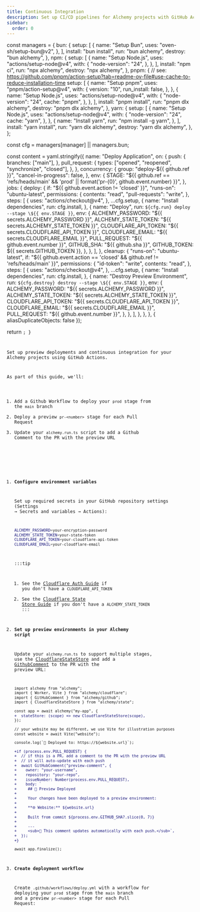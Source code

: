 ```yaml
---
title: Continuous Integration
description: Set up CI/CD pipelines for Alchemy projects with GitHub Actions, automated deployments, and PR previews.
sidebar:
  order: 0
---
```



  const managers = {
    bun: {
      setup: [
        {
          name: "Setup Bun",
          uses: "oven-sh/setup-bun@v2",
        },
      ],
      install: "bun install",
      run: "bun alchemy",
      destroy: "bun alchemy",
    },
    npm: {
      setup: [
        {
          name: "Setup Node.js",
          uses: "actions/setup-node@v4",
          with: {
            "node-version": "24",
          },
        },
      ],
      install: "npm ci",
      run: "npx alchemy",
      destroy: "npx alchemy",
    },
    pnpm: {
      // see: https://github.com/pnpm/action-setup?tab=readme-ov-file#use-cache-to-reduce-installation-time
      setup: [
        {
          name: "Setup pnpm",
          uses: "pnpm/action-setup@v4",
          with: {
            version: "10",
            run_install: false,
          },
        },
        {
          name: "Setup Node.js",
          uses: "actions/setup-node@v4",
          with: {
            "node-version": "24",
            cache: "pnpm",
          },
        },
      ],
      install: "pnpm install",
      run: "pnpm dlx alchemy",
      destroy: "pnpm dlx alchemy",
    },
    yarn: {
      setup: [
        {
          name: "Setup Node.js",
          uses: "actions/setup-node@v4",
          with: {
            "node-version": "24",
            cache: "yarn",
          },
        },
        {
          name: "Install yarn",
          run: "npm install -g yarn",
        },
      ],
      install: "yarn install",
      run: "yarn dlx alchemy",
      destroy: "yarn dlx alchemy",
    },
  };

  const cfg = managers[manager] || managers.bun;

  const content = yaml.stringify({
    name: "Deploy Application",
    on: {
      push: {
        branches: ["main"],
      },
      pull_request: {
        types: ["opened", "reopened", "synchronize", "closed"],
      },
    },
    concurrency: {
      group: "deploy-${{ github.ref }}",
      "cancel-in-progress": false,
    },
    env: {
      STAGE:
        "${{ github.ref == 'refs/heads/main' && 'prod' || format('pr-{0}', github.event.number) }}",
    },
    jobs: {
      deploy: {
        if: "${{ github.event.action != 'closed' }}",
        "runs-on": "ubuntu-latest",
        permissions: {
          contents: "read",
          "pull-requests": "write",
        },
        steps: [
          {
            uses: "actions/checkout@v4",
          },
          ...cfg.setup,
          {
            name: "Install dependencies",
            run: cfg.install,
          },
          {
            name: "Deploy",
            run: `${cfg.run} deploy --stage \${{ env.STAGE }}`,
            env: {
              ALCHEMY_PASSWORD: "${{ secrets.ALCHEMY_PASSWORD }}",
              ALCHEMY_STATE_TOKEN: "${{ secrets.ALCHEMY_STATE_TOKEN }}",
              CLOUDFLARE_API_TOKEN: "${{ secrets.CLOUDFLARE_API_TOKEN }}",
              CLOUDFLARE_EMAIL: "${{ secrets.CLOUDFLARE_EMAIL }}",
              PULL_REQUEST: "${{ github.event.number }}",
              GITHUB_SHA: "${{ github.sha }}",
              GITHUB_TOKEN: ${{ secrets.GITHUB_TOKEN }},
            },
          },
        ],
      },
      cleanup: {
        "runs-on": "ubuntu-latest",
        if: "${{ github.event.action == 'closed' && github.ref != 'refs/heads/main' }}",
        permissions: {
          "id-token": "write",
          contents: "read",
        },
        steps: [
          {
            uses: "actions/checkout@v4",
          },
          ...cfg.setup,
          {
            name: "Install dependencies",
            run: cfg.install,
          },
          {
            name: "Destroy Preview Environment",
            run: `${cfg.destroy} destroy --stage \${{ env.STAGE }}`,
            env: {
              ALCHEMY_PASSWORD: "${{ secrets.ALCHEMY_PASSWORD }}",
              ALCHEMY_STATE_TOKEN: "${{ secrets.ALCHEMY_STATE_TOKEN }}",
              CLOUDFLARE_API_TOKEN: "${{ secrets.CLOUDFLARE_API_TOKEN }}",
              CLOUDFLARE_EMAIL: "${{ secrets.CLOUDFLARE_EMAIL }}",
              PULL_REQUEST: "${{ github.event.number }}",
            },
          },
        ],
      },
    },
  }, { aliasDuplicateObjects: false });

  return <Code lang="yaml" code={content} />;
}

Set up preview deployments and continuous integration for your Alchemy projects using GitHub Actions.

As part of this guide, we'll:
1. Add a Github Workflow to deploy your `prod` stage from the `main` branch
2. Deploy a preview `pr-<number>` stage for each Pull Request
3. Update your `alchemy.run.ts` script to add a Github Comment to the PR with the preview URL

<Steps>

1. **Configure environment variables**

   Set up required secrets in your GitHub repository settings (Settings → Secrets and variables → Actions):

   ```bash
   ALCHEMY_PASSWORD=your-encryption-password
   ALCHEMY_STATE_TOKEN=your-state-token
   CLOUDFLARE_API_TOKEN=your-cloudflare-api-token
   CLOUDFLARE_EMAIL=your-cloudflare-email
   ```

   :::tip
   1. See the [Cloudflare Auth Guide](/guides/cloudflare) if you don't have a `CLOUDFLARE_API_TOKEN`
   2. See the [Cloudflare State Store Guide](/guides/cloudflare-state-store) if you don't have a `ALCHEMY_STATE_TOKEN`
   :::

2. **Set up preview environments in your Alchemy script**

   Update your `alchemy.run.ts` to support multiple stages, use the [CloudflareStateStore](/guides/cloudflare-state-store) and add a [GithubComment](/providers/github/comment) to the PR with the preview URL:

   ```diff lang='ts'
   import alchemy from "alchemy";
   import { Worker, Vite } from "alchemy/cloudflare";
   import { GitHubComment } from "alchemy/github";
   import { CloudflareStateStore } from "alchemy/state";
   
   const app = await alchemy("my-app", {
   +  stateStore: (scope) => new CloudflareStateStore(scope),
   });
   
   // your website may be different, we use Vite for illustration purposes
   const website = await Vite("website");
   
   console.log(`🚀 Deployed to: https://${website.url}`);

   +if (process.env.PULL_REQUEST) {
   +  // if this is a PR, add a comment to the PR with the preview URL
   +  // it will auto-update with each push
   +  await GitHubComment("preview-comment", {
   +    owner: "your-username",
   +    repository: "your-repo",
   +    issueNumber: Number(process.env.PULL_REQUEST),
   +    body: `
   +     ## 🚀 Preview Deployed
   +
   +     Your changes have been deployed to a preview environment:
   +
   +     **🌐 Website:** ${website.url}
   +
   +     Built from commit ${process.env.GITHUB_SHA?.slice(0, 7)}
   +
   +     ---
   +     <sub>🤖 This comment updates automatically with each push.</sub>`,
   +  });
   +}
   
   await app.finalize();
   ```

3. **Create deployment workflow**

   Create `.github/workflows/deploy.yml` with a workflow for deploying your `prod` stage from the `main` branch and a preview `pr-<number>` stage for each Pull Request:

   <Tabs syncKey="pkgManager">
     <TabItem label="bun">
       <DeployWorkflow manager="bun" />
     </TabItem>
     <TabItem label="npm">
       <DeployWorkflow manager="npm" />
     </TabItem>
     <TabItem label="pnpm">
       <DeployWorkflow manager="pnpm" />
     </TabItem>
     <TabItem label="yarn">
       <DeployWorkflow manager="yarn" />
     </TabItem>
   </Tabs>

</Steps>
